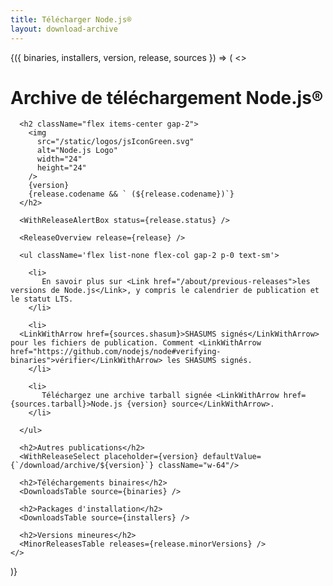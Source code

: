 ```yaml
---
title: Télécharger Node.js®
layout: download-archive
---
```


<WithDownloadArchive>
  {({ binaries, installers, version, release, sources }) => (
    <>
      <h1>Archive de téléchargement Node.js®</h1>

      <h2 className="flex items-center gap-2">
        <img
          src="/static/logos/jsIconGreen.svg"
          alt="Node.js Logo"
          width="24"
          height="24"
        />
        {version}
        {release.codename && ` (${release.codename})`}
      </h2>

      <WithReleaseAlertBox status={release.status} />

      <ReleaseOverview release={release} />

      <ul className='flex list-none flex-col gap-2 p-0 text-sm'>

        <li>
           En savoir plus sur <Link href="/about/previous-releases">les versions de Node.js</Link>, y compris le calendrier de publication et le statut LTS.
        </li>

        <li>
      <LinkWithArrow href={sources.shasum}>SHASUMS signés</LinkWithArrow> pour les fichiers de publication. Comment <LinkWithArrow href="https://github.com/nodejs/node#verifying-binaries">vérifier</LinkWithArrow> les SHASUMS signés.
        </li>

        <li>
           Téléchargez une archive tarball signée <LinkWithArrow href={sources.tarball}>Node.js {version} source</LinkWithArrow>.
        </li>

      </ul>

      <h2>Autres publications</h2>
      <WithReleaseSelect placeholder={version} defaultValue={`/download/archive/${version}`} className="w-64"/>

      <h2>Téléchargements binaires</h2>
      <DownloadsTable source={binaries} />

      <h2>Packages d'installation</h2>
      <DownloadsTable source={installers} />

      <h2>Versions mineures</h2>
      <MinorReleasesTable releases={release.minorVersions} />
    </>

)}

</WithDownloadArchive>
